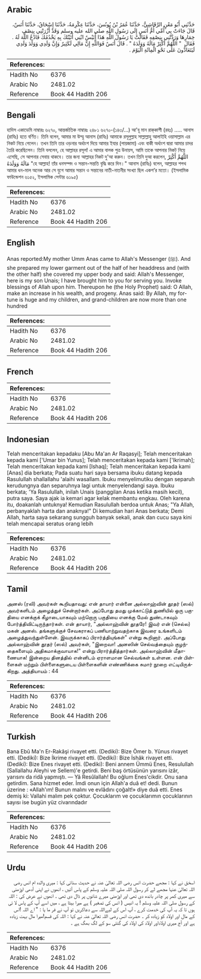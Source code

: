 ## Arabic


<div dir="rtl" lang="ar" style={{fontSize:'larger',backgroundColor:'#f8f9fa',padding:20}}>
حَدَّثَنِي أَبُو مَعْنٍ الرَّقَاشِيُّ، حَدَّثَنَا عُمَرُ بْنُ يُونُسَ، حَدَّثَنَا عِكْرِمَةُ، حَدَّثَنَا إِسْحَاقُ، حَدَّثَنَا أَنَسٌ، قَالَ جَاءَتْ بِي أُمِّي أُمُّ أَنَسٍ إِلَى رَسُولِ اللَّهِ صلى الله عليه وسلم وَقَدْ أَزَّرَتْنِي بِنِصْفِ خِمَارِهَا وَرَدَّتْنِي بِنِصْفِهِ فَقَالَتْ يَا رَسُولَ اللَّهِ هَذَا أُنَيْسٌ ابْنِي أَتَيْتُكَ بِهِ يَخْدُمُكَ فَادْعُ اللَّهَ لَهُ ‏.‏ فَقَالَ ‏ "‏ اللَّهُمَّ أَكْثِرْ مَالَهُ وَوَلَدَهُ ‏"‏ ‏.‏ قَالَ أَنَسٌ فَوَاللَّهِ إِنَّ مَالِي لَكَثِيرٌ وَإِنَّ وَلَدِي وَوَلَدَ وَلَدِي لَيَتَعَادُّونَ عَلَى نَحْوِ الْمِائَةِ الْيَوْمَ ‏.‏
</div>
<div style={{backgroundColor:'#f8f9fa',padding:20, marginBottom: 10}}><table> <thead> <tr> <th>References:</th> <th></th> </tr> </thead> <tbody><tr><td>Hadith No</td><td>6376</td></tr><tr><td>Arabic No</td><td>2481.02</td></tr><tr><td>Reference</td><td>Book 44 Hadith 206</td></tr></tbody></table></div>

## Bengali


<div dir="ltr" lang="bn" style={{fontSize:'larger',backgroundColor:'#f8f9fa',padding:20}}>
হাদিস একাডেমি নাম্বারঃ ৬২৭০, আন্তর্জাতিক নাম্বারঃ ২৪৮১ ৬২৭০-(১৪৩/...) আ'বূ মান রাক্‌কাশী (রহঃ) ..... আনাস (রাযিঃ) হতে বর্ণিত। তিনি বলেন, আমার মা উম্মু আনাস (রাযিঃ) আমাকে রসূলুল্লাহ সাল্লাল্লাহু আলাইহি ওয়াসাল্লাম এর নিকট নিয়ে গেলেন। তখন তিনি তার ওড়নার অর্ধাংশ দিয়ে আমার ইযার (পায়জামা) এবং বাকী অর্ধাংশ দ্বারা আমার চাদর তৈরি করেছিলেন। তিনি বললেন, হে আল্লাহর রসূল! এ আমার বালক পুত্র উনায়স, আমি তাকে আপনার নিকট নিয়ে এসেছি, সে আপনার সেবায় থাকবে। তার জন্য আল্লাহর নিকট দু'আ করুন। তখন তিনি দুআ করলেন, اللَّهُمَّ أَكْثِرْ مَالَهُ وَوَلَدَهُ "হে আল্লাহ! তাঁর ধনসম্পদ ও সন্তান-সন্ততি বৃদ্ধি করে দিন।" আনাস (রাযিঃ) বলেন, আল্লাহর শপথ আমার ধন-মাল অনেক আর সে যুগে আমার সন্তান ও সন্তানের নাতী-নাতনীর সংখ্যা ছিল একশ’র মতো। (ইসলামিক ফাউন্ডেশন ৬১৫২, ইসলামিক সেন্টার ৬১৯৫)
</div>
<div style={{backgroundColor:'#f8f9fa',padding:20, marginBottom: 10}}><table> <thead> <tr> <th>References:</th> <th></th> </tr> </thead> <tbody><tr><td>Hadith No</td><td>6376</td></tr><tr><td>Arabic No</td><td>2481.02</td></tr><tr><td>Reference</td><td>Book 44 Hadith 206</td></tr></tbody></table></div>

## English


<div dir="ltr" lang="en" style={{fontSize:'larger',backgroundColor:'#f8f9fa',padding:20}}>
Anas reported:My mother Umm Anas came to Allah's Messenger (ﷺ). And she prepared my lower garment out of the half of her headdress and (with the other half) she covered my upper body and said: Allah's Messenger, here is my son Unais; I have brought him to you for serving you. Invoke blessings of Allah upon him. Thereupon he (the Holy Prophet) said: O Allah, make an increase in his wealth, and progeny. Anas said: By Allah, my fortune is huge and my children, and grand-children are now more than one hundred
</div>
<div style={{backgroundColor:'#f8f9fa',padding:20, marginBottom: 10}}><table> <thead> <tr> <th>References:</th> <th></th> </tr> </thead> <tbody><tr><td>Hadith No</td><td>6376</td></tr><tr><td>Arabic No</td><td>2481.02</td></tr><tr><td>Reference</td><td>Book 44 Hadith 206</td></tr></tbody></table></div>

## French


<div dir="ltr" lang="fr" style={{fontSize:'larger',backgroundColor:'#f8f9fa',padding:20}}>

</div>
<div style={{backgroundColor:'#f8f9fa',padding:20, marginBottom: 10}}><table> <thead> <tr> <th>References:</th> <th></th> </tr> </thead> <tbody><tr><td>Hadith No</td><td>6376</td></tr><tr><td>Arabic No</td><td>2481.02</td></tr><tr><td>Reference</td><td>Book 44 Hadith 206</td></tr></tbody></table></div>

## Indonesian


<div dir="ltr" lang="id" style={{fontSize:'larger',backgroundColor:'#f8f9fa',padding:20}}>
Telah menceritakan kepadaku [Abu Ma'an Ar Raqasyi]; Telah menceritakan kepada kami ['Umar bin Yunus]; Telah menceritakan kepada kami ['Ikrimah]; Telah menceritakan kepada kami [Ishaq]; Telah menceritakan kepada kami [Anas] dia berkata; Pada suatu hari saya bersama ibuku datang kepada Rasulullah shallallahu 'alaihi wasallam. Ibuku menyelimutiku dengan separuh kerudungnya dan separuhnya lagi untuk menyelendangi saya. Ibuku berkata; 'Ya Rasulullah, inilah Unais (panggilan Anas ketika masih kecil), putra saya. Saya ajak ia kemari agar kelak membantu engkau. OIeh karena itu, doakanlah untuknya! Kemudian Rasulullah berdoa untuk Anas; "Ya Allah, perbanyaklah harta dan anaknya!" Di kemudian hari Anas berkata; Demi Allah, harta saya sekarang sungguh banyak sekali, anak dan cucu saya kini telah mencapai seratus orang lebih
</div>
<div style={{backgroundColor:'#f8f9fa',padding:20, marginBottom: 10}}><table> <thead> <tr> <th>References:</th> <th></th> </tr> </thead> <tbody><tr><td>Hadith No</td><td>6376</td></tr><tr><td>Arabic No</td><td>2481.02</td></tr><tr><td>Reference</td><td>Book 44 Hadith 206</td></tr></tbody></table></div>

## Tamil


<div dir="ltr" lang="ta" style={{fontSize:'larger',backgroundColor:'#f8f9fa',padding:20}}>
அனஸ் (ரலி) அவர்கள் கூறியதாவது: என் தாயார் என்னை அல்லாஹ்வின் தூதர் (ஸல்) அவர்களிடம் அழைத்துச் சென்றார்கள். அப்போது தமது முக்காட்டுத் துணியில் ஒரு பகுதியை எனக்குக் கீழாடையாகவும் மற்றொரு பகுதியை எனக்கு மேல் துண்டாகவும் போர்த்திவிட்டிருந்தார்கள். என் தாயார், "அல்லாஹ்வின் தூதரே! இவர் என் (செல்ல) மகன் அனஸ். தங்களுக்குச் சேவகராகப் பணியாற்றுவதற்காக இவரை உங்களிடம் அழைத்துவந்துள்ளேன். இவருக்காகப் பிரார்த்தியுங்கள்" என்று கூறினார். அப்போது அல்லாஹ்வின் தூதர் (ஸல்) அவர்கள், "இறைவா! அனஸின் செல்வத்தையும் குழந்தைகளையும் அதிகமாக்குவாயாக!" என்று பிரார்த்தித்தார்கள். அல்லாஹ்வின் மீதாணையாக! இன்றைய தினத்தில் என்னிடம் ஏராளமான செல்வங்கள் உள்ளன. என் பிள்ளைகள் மற்றும் பிள்ளைகளுடைய பிள்ளைகளின் எண்ணிக்கை சுமார் நூறை எட்டியிருக்கிறது. அத்தியாயம் : 44
</div>
<div style={{backgroundColor:'#f8f9fa',padding:20, marginBottom: 10}}><table> <thead> <tr> <th>References:</th> <th></th> </tr> </thead> <tbody><tr><td>Hadith No</td><td>6376</td></tr><tr><td>Arabic No</td><td>2481.02</td></tr><tr><td>Reference</td><td>Book 44 Hadith 206</td></tr></tbody></table></div>

## Turkish


<div dir="ltr" lang="tr" style={{fontSize:'larger',backgroundColor:'#f8f9fa',padding:20}}>
Bana Ebû Ma'n Er-Rakâşi rivayet etti. (Dediki): Bize Ömer b. Yûnus rivayet etti. (Dediki): Bize İkrime rivayet etti. (Dediki): Bize İshâk rivayet etti. (Dediki): Bize Enes rivayet etti. (Dediki): Beni annem Ümmü Enes, Resulullah (Sallallahu Aleyhi ve Sellem)'e getirdi. Beni baş örtüsünün yarısını izâr, yarısını da ridâ yapmıştı. — Yâ Resûlallah! Bu oğlum Enes'cikdir. Onu sana getirdim. Sana hizmet eder. İmdi onun için Allah'a duâ et! dedi. Bunun üzerine : «Allah'ım! Bunun malını ve evlâdını çoğalt!» diye duâ etti. Enes demiş ki: Vallahi malım pek çoktur. Çocuklarım ve çocuklarımın çocuklarının sayısı ise bugün yüz civarındadır
</div>
<div style={{backgroundColor:'#f8f9fa',padding:20, marginBottom: 10}}><table> <thead> <tr> <th>References:</th> <th></th> </tr> </thead> <tbody><tr><td>Hadith No</td><td>6376</td></tr><tr><td>Arabic No</td><td>2481.02</td></tr><tr><td>Reference</td><td>Book 44 Hadith 206</td></tr></tbody></table></div>

## Urdu


<div dir="rtl" lang="ur" style={{fontSize:'larger',backgroundColor:'#f8f9fa',padding:20}}>
اسحٰق نے کہا : مجھے حضرت انس رضی اللہ تعالیٰ عنہ نے حدیث سنائی کہا : میری والدہ ام انس رضی اللہ تعالیٰ عنہا مجھے لے کر رسول اللہ صلی اللہ علیہ وسلم کے پاس آئیں ، انھوں نے اپنی آدھی اوڑھنی سے میری کمر پر چادر باندھ دی تھی اور اوڑھنی میرے شانوں پر ڈال دی تھی ۔ انھوں نے عرض کی : اللہ کے رسول صلی اللہ علیہ وسلم ! یہ انیس ( انس کی تصغیر ) ہے میرا بیٹا ہے ، میں اسے آپ کے پاس لا ئی ہوں تا کہ یہ آپ کی خدمت کرے ، آپ اس کے لیےاللہ سے دعاکریں تو آپ نے فر ما یا : " اے اللہ !اس کے مال اور اولاد کو زیادہ کر ۔ حضرت انس رضی اللہ تعالیٰ عنہ نے کہا : اللہ کی قسم!میرا مال بہت زیادہ ہے اور آج میری اولاداور اولاد کی اولاد کی گنتی سو کے لگ بھگ ہے ۔
</div>
<div style={{backgroundColor:'#f8f9fa',padding:20, marginBottom: 10}}><table> <thead> <tr> <th>References:</th> <th></th> </tr> </thead> <tbody><tr><td>Hadith No</td><td>6376</td></tr><tr><td>Arabic No</td><td>2481.02</td></tr><tr><td>Reference</td><td>Book 44 Hadith 206</td></tr></tbody></table></div>